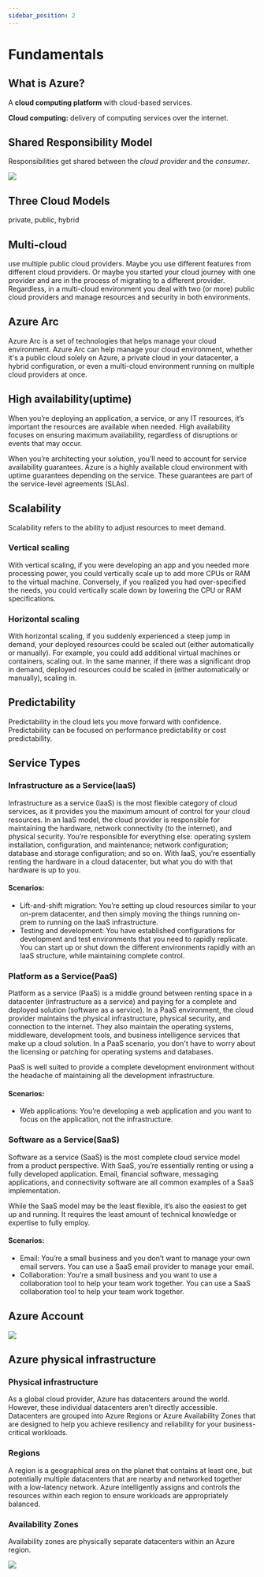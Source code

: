 ```yaml
---
sidebar_position: 2
---
```


# Fundamentals

## What is Azure?
A **cloud computing platform** with cloud-based services.

**Cloud computing:** delivery of computing services over the internet.

## Shared Responsibility Model
Responsibilities get shared between the *cloud provider* and the *consumer*.

![](https://learn.microsoft.com/en-us/training/wwl-azure/describe-cloud-compute/media/shared-responsibility-b3829bfe.svg)

## Three Cloud Models
private, public, hybrid

## Multi-cloud
use multiple public cloud providers. Maybe you use different features from different cloud providers. Or maybe you started your cloud journey with one provider and are in the process of migrating to a different provider. Regardless, in a multi-cloud environment you deal with two (or more) public cloud providers and manage resources and security in both environments.

## Azure Arc
Azure Arc is a set of technologies that helps manage your cloud environment. Azure Arc can help manage your cloud environment, whether it's a public cloud solely on Azure, a private cloud in your datacenter, a hybrid configuration, or even a multi-cloud environment running on multiple cloud providers at once.

## High availability(uptime)
When you’re deploying an application, a service, or any IT resources, it’s important the resources are available when needed. High availability focuses on ensuring maximum availability, regardless of disruptions or events that may occur.

When you’re architecting your solution, you’ll need to account for service availability guarantees. Azure is a highly available cloud environment with uptime guarantees depending on the service. These guarantees are part of the service-level agreements (SLAs).

## Scalability
Scalability refers to the ability to adjust resources to meet demand.

### Vertical scaling
With vertical scaling, if you were developing an app and you needed more processing power, you could vertically scale up to add more CPUs or RAM to the virtual machine. Conversely, if you realized you had over-specified the needs, you could vertically scale down by lowering the CPU or RAM specifications.

### Horizontal scaling
With horizontal scaling, if you suddenly experienced a steep jump in demand, your deployed resources could be scaled out (either automatically or manually). For example, you could add additional virtual machines or containers, scaling out. In the same manner, if there was a significant drop in demand, deployed resources could be scaled in (either automatically or manually), scaling in.

## Predictability
Predictability in the cloud lets you move forward with confidence. Predictability can be focused on performance predictability or cost predictability. 

## Service Types
### Infrastructure as a Service(IaaS)
Infrastructure as a service (IaaS) is the most flexible category of cloud services, as it provides you the maximum amount of control for your cloud resources. In an IaaS model, the cloud provider is responsible for maintaining the hardware, network connectivity (to the internet), and physical security. You’re responsible for everything else: operating system installation, configuration, and maintenance; network configuration; database and storage configuration; and so on. With IaaS, you’re essentially renting the hardware in a cloud datacenter, but what you do with that hardware is up to you.

#### Scenarios:
- Lift-and-shift migration: You’re setting up cloud resources similar to your on-prem datacenter, and then simply moving the things running on-prem to running on the IaaS infrastructure.
- Testing and development: You have established configurations for development and test environments that you need to rapidly replicate. You can start up or shut down the different environments rapidly with an IaaS structure, while maintaining complete control.

### Platform as a Service(PaaS)
Platform as a service (PaaS) is a middle ground between renting space in a datacenter (infrastructure as a service) and paying for a complete and deployed solution (software as a service). In a PaaS environment, the cloud provider maintains the physical infrastructure, physical security, and connection to the internet. They also maintain the operating systems, middleware, development tools, and business intelligence services that make up a cloud solution. In a PaaS scenario, you don't have to worry about the licensing or patching for operating systems and databases.

PaaS is well suited to provide a complete development environment without the headache of maintaining all the development infrastructure.

#### Scenarios:
- Web applications: You’re developing a web application and you want to focus on the application, not the infrastructure.

### Software as a Service(SaaS)
Software as a service (SaaS) is the most complete cloud service model from a product perspective. With SaaS, you’re essentially renting or using a fully developed application. Email, financial software, messaging applications, and connectivity software are all common examples of a SaaS implementation.

While the SaaS model may be the least flexible, it’s also the easiest to get up and running. It requires the least amount of technical knowledge or expertise to fully employ.

#### Scenarios:
- Email: You’re a small business and you don’t want to manage your own email servers. You can use a SaaS email provider to manage your email.
- Collaboration: You’re a small business and you want to use a collaboration tool to help your team work together. You can use a SaaS collaboration tool to help your team work together.

## Azure Account
![](./imgs/azure-account.png)

## Azure physical infrastructure

### Physical infrastructure
As a global cloud provider, Azure has datacenters around the world. However, these individual datacenters aren’t directly accessible. Datacenters are grouped into Azure Regions or Azure Availability Zones that are designed to help you achieve resiliency and reliability for your business-critical workloads.

### Regions
A region is a geographical area on the planet that contains at least one, but potentially multiple datacenters that are nearby and networked together with a low-latency network. Azure intelligently assigns and controls the resources within each region to ensure workloads are appropriately balanced.

### Availability Zones
Availability zones are physically separate datacenters within an Azure region.

![](./imgs/azure-region.png)